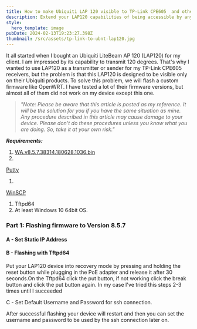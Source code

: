 ```yaml
---
title: How to make Ubiquiti LAP 120 visible to TP-Link CPE605  and other brand?
description: Extend your LAP120 capabilities of being accessible by any other 5GHZ devices
style:
  hero_template: image
pubDate: 2024-02-13T19:23:27.398Z
thumbnail: /src/assets/tp-link-to-ubnt-lap120.jpg
---
```

It all started when I bought an Ubiquiti LiteBeam AP 120 (LAP120) for my client. I am impressed by its capability to transmit 120 degrees. That's why I wanted to use LAP120 as a transmitter or sender for my TP-Link CPE605 receivers, but the problem is that this LAP120 is designed to be visible only on their Ubiquiti products. To solve this problem, we will flash a custom firmware like OpenWRT. I have tested a lot of their firmware versions, but almost all of them did not work on my device except this one.

> _"Note: Please be aware that this article is posted as my reference. It will be the solution for you if you have the same situation as mine. Any procedure described in this article may cause damage to your device. Please don't do these procedures unless you know what you are doing. So, take it at your own risk."_

***Requirements:***

1. [WA.v8.5.7.38314.180628.1036.bin](WA.v8.5.7.38314.180628.1036.bin)
1. 
[Putty](https://the.earth.li/~sgtatham/putty/latest/w64/putty.exe)

1. 
[WinSCP](https://winscp.net/download/WinSCP-6.3.2-Setup.exe/download)

1. Tftpd64
1. At least Windows 10 64bit OS.

### **Part 1: Flashing firmware to Version 8.5.7**

#### **A - Set Static IP Address**

#### **B - Flashing with Tftpd64**

Put your LAP120 device into recovery mode by pressing and holding the reset button while plugging in the PoE adapter and release it after 30 seconds.On the Tftpd64 click the put button, if not working click the break button and click the put button again. In my case I've tried this steps 2-3 times until I succeeded

C - Set Default Username and Password for ssh connection.

After successful flashing your device will restart and then you can set the username and password to be used by the ssh connection later on.
